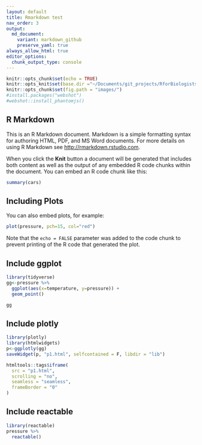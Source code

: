 ```yaml
---
layout: default
title: Rmarkdown test
nav_order: 3
output:
  md_document:
    variant: markdown_github
    preserve_yaml: true
always_allow_html: true
editor_options: 
  chunk_output_type: console
---
```



```r
knitr::opts_chunk$set(echo = TRUE)
knitr::opts_knit$set(base.dir ="~/Documents/git_projects/RforBiologists/", base.url = "/")
knitr::opts_chunk$set(fig.path = "images/")
#install.packages("webshot")
#webshot::install_phantomjs()
```

## R Markdown

This is an R Markdown document. Markdown is a simple formatting syntax for authoring HTML, PDF, and MS Word documents. For more details on using R Markdown see <http://rmarkdown.rstudio.com>.

When you click the **Knit** button a document will be generated that includes both content as well as the output of any embedded R code chunks within the document. You can embed an R code chunk like this:

```r
summary(cars)
```

## Including Plots

You can also embed plots, for example:

```r
plot(pressure, pch=15, col="red")
```

Note that the `echo = FALSE` parameter was added to the code chunk to prevent printing of the R code that generated the plot.

## Include ggplot

```r
library(tidyverse)
gg<-pressure %>%
  ggplot(aes(x=temperature, y=pressure)) + 
  geom_point()

gg
```
## Include plotly

```r
library(plotly)
library(htmlwidgets)
p<-ggplotly(gg)
saveWidget(p, "p1.html", selfcontained = F, libdir = "lib")
```

```r
htmltools::tags$iframe(
  src = "p1.html", 
  scrolling = "no", 
  seamless = "seamless",
  frameBorder = "0"
)
```


## Include reactable

```r
library(reactable)
pressure %>%
  reactable()

```

